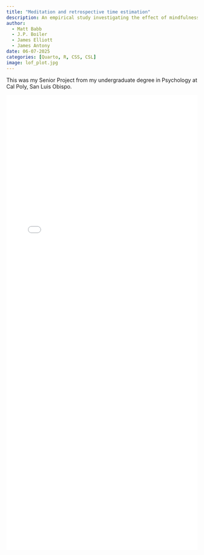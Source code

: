 ```yaml
---
title: "Meditation and retrospective time estimation"
description: An empirical study investigating the effect of mindfulness meditation on how we perceive the flow of time.
author:
  - Matt Babb
  - J.P. Boiler
  - James Elliott
  - James Antony
date: 06-07-2025
categories: [Quarto, R, CSS, CSL]
image: lof_plot.jpg
---
```


This was my Senior Project from my undergraduate degree in Psychology at Cal Poly, San Luis Obispo.

<iframe 
  src="MTP_final.html" 
  width="100%" 
  height="1200px" 
  style="border: none; overflow: auto;">
</iframe>